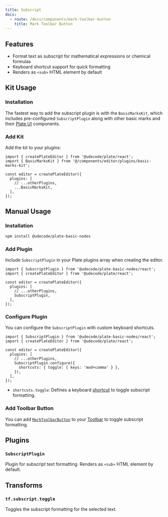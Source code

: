 ```yaml
---
title: Subscript
docs:
  - route: /docs/components/mark-toolbar-button
    title: Mark Toolbar Button
---
```


<ComponentPreview name="basic-marks-demo" />

<PackageInfo>

## Features

- Format text as subscript for mathematical expressions or chemical formulas
- Keyboard shortcut support for quick formatting
- Renders as `<sub>` HTML element by default

</PackageInfo>

## Kit Usage

<Steps>

### Installation

The fastest way to add the subscript plugin is with the `BasicMarksKit`, which includes pre-configured `SubscriptPlugin` along with other basic marks and their [Plate UI](/docs/installation/plate-ui) components.

<ComponentSource name="basic-marks-kit" />

### Add Kit

Add the kit to your plugins:

```tsx
import { createPlateEditor } from '@udecode/plate/react';
import { BasicMarksKit } from '@/components/editor/plugins/basic-marks-kit';

const editor = createPlateEditor({
  plugins: [
    // ...otherPlugins,
    ...BasicMarksKit,
  ],
});
```

</Steps>

## Manual Usage

<Steps>

### Installation

```bash
npm install @udecode/plate-basic-nodes
```

### Add Plugin

Include `SubscriptPlugin` in your Plate plugins array when creating the editor.

```tsx
import { SubscriptPlugin } from '@udecode/plate-basic-nodes/react';
import { createPlateEditor } from '@udecode/plate/react';

const editor = createPlateEditor({
  plugins: [
    // ...otherPlugins,
    SubscriptPlugin,
  ],
});
```

### Configure Plugin

You can configure the `SubscriptPlugin` with custom keyboard shortcuts.

```tsx
import { SubscriptPlugin } from '@udecode/plate-basic-nodes/react';
import { createPlateEditor } from '@udecode/plate/react';

const editor = createPlateEditor({
  plugins: [
    // ...otherPlugins,
    SubscriptPlugin.configure({
      shortcuts: { toggle: { keys: 'mod+comma' } },
    }),
  ],
});
```

- `shortcuts.toggle`: Defines a keyboard [shortcut](/docs/plugin-shortcuts) to toggle subscript formatting.

### Add Toolbar Button

You can add [`MarkToolbarButton`](/docs/components/mark-toolbar-button) to your [Toolbar](/docs/toolbar) to toggle subscript formatting.

</Steps>

## Plugins

### `SubscriptPlugin`

Plugin for subscript text formatting. Renders as `<sub>` HTML element by default.

## Transforms

### `tf.subscript.toggle`

Toggles the subscript formatting for the selected text. 